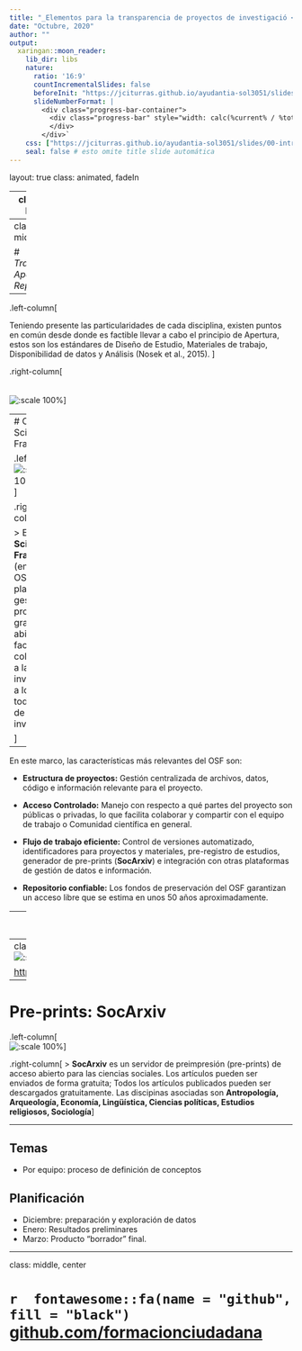 ```yaml
---
title: "_Elementos para la transparencia de proyectos de investigació <br> .small[Avances de grupos de trabajo]_"
date: "Octubre, 2020"
author: "" 
output:
  xaringan::moon_reader:
    lib_dir: libs
    nature:
      ratio: '16:9'
      countIncrementalSlides: false
      beforeInit: "https://jciturras.github.io/ayudantia-sol3051/slides/00-intro-r/macros.js"
      slideNumberFormat: |
        <div class="progress-bar-container">
          <div class="progress-bar" style="width: calc(%current% / %total% * 100%);">
          </div>
        </div>`
    css: ["https://jciturras.github.io/ayudantia-sol3051/slides/00-intro-r/xaringan-coes.css","https://cdnjs.cloudflare.com/ajax/libs/animate.css/3.7.0/animate.min.css"]
    seal: false # esto omite title slide automática  
---
```

layout: true
class: animated, fadeIn

---
class: inverse, left, middle

# _Elementos para la transparencia de proyectos de investigación <br> .small[]_

***
[FONDECYT Regular 1181239](https://github.com/formacionciudadana)

<br>

####Noviembre, 2020

---
class: center, middle

# _Transparencia, Apertura y Reproducibilidad_

---

.left-column[

Teniendo presente las particularidades de cada disciplina, existen puntos en común desde donde es factible llevar a cabo el principio de Apertura, estos son los estándares de Diseño de Estudio, Materiales de trabajo, Disponibilidad de datos y Análisis (Nosek et al., 2015).
]

.right-column[
<br><br><br>
![:scale 100%](images/osf1.png)
]

---
# Open Science Framework

.left-column[![:scale 100%](images/osfint.png)]

.right-column[

> El **Open Science Framework** (en adelante OSF) es una plataforma de gestión de proyectos gratuito y abierto que facilita la colaboración a las y los investigadores a lo largo de todo el ciclo de investigación.

]

---

En este marco, las características más relevantes del OSF son:

* **Estructura de proyectos:** Gestión centralizada de archivos, datos, código e información relevante para el proyecto.

* **Acceso Controlado:** Manejo con respecto a qué partes del proyecto son públicas o privadas, lo que facilita colaborar y compartir con el equipo de trabajo o Comunidad científica en general.

* **Flujo de trabajo eficiente:** Control de versiones automatizado, identificadores para proyectos y materiales, pre-registro de estudios, generador de pre-prints (**SocArxiv**) e integración con otras plataformas de gestión de datos e información.

* **Repositorio confiable:** Los fondos de preservación del OSF garantizan un acceso libre que se estima en unos 50 años aproximadamente.

---
class: center
![:scale 90%](images/exp01.png)
---
class: center
![:scale 60%](images/exp02.png)

[https://osf.io/3tewb](https://osf.io/3tewb)

---
# Pre-prints: SocArxiv

.left-column[<br> ![:scale 100%](images/socarvix.jpg)]

.right-column[ 
> **SocArxiv** es un servidor de preimpresión (pre-prints) de acceso abierto para las ciencias sociales. Los artículos pueden ser enviados de forma gratuita; Todos los artículos publicados pueden ser descargados gratuitamente. Las discipinas asociadas son **Antropología, Arqueología, Economía, Lingüística, Ciencias políticas, Estudios religiosos, Sociología**]


---

## Temas

* Por equipo: proceso de definición de conceptos 


## Planificación

* Diciembre: preparación y exploración de datos
* Enero: Resultados preliminares
* Marzo: Producto "borrador" final.

---

class: middle, center

# `r  fontawesome::fa(name = "github", fill = "black")` <br> [github.com/formacionciudadana](https://github.com/formacionciudadana)





